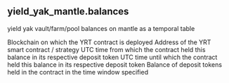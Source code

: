 ## yield_yak_mantle.balances 
yield yak vault/farm/pool balances on mantle as a temporal table


<ParamField path="blockchain">
Blockchain on which the YRT contract is deployed
</ParamField>
<ParamField path="contract_address">
Address of the YRT smart contract / strategy
</ParamField>
<ParamField path="from_time">
UTC time from which the contract held this balance in its respective deposit token
</ParamField>
<ParamField path="to_time">
UTC time until which the contract held this balance in its respective deposit token
</ParamField>
<ParamField path="deposit_token_balance">
Balance of deposit tokens held in the contract in the time window specified
</ParamField>
